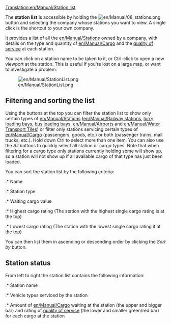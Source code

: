 [[Translation:en/Manual/Station list]]
{{nl/Vertaling|en/Manual/Station list|0}}


The '''station list''' is accessible by holding the [[File:en/Manual/08 stations.png]] button and selecting the company whose stations you want to view. A single click is the shortcut to your own company.

It provides a list of all the [[en/Manual/Stations]] owned by a company, with details on the type and quantity of [[en/Manual/Cargo]] and the [[en/Manual/Game Mechanics/Main Page#station-rating|quality of service]] at each station.

You can click on a station name to be taken to it, or Ctrl-click to open a new viewport at the station. This is useful if you're lost on a large map, or want to investigate a problem.

[[File:en/Manual/StationList.png]]

==Filtering and sorting the list==
Using the buttons at the top you can filter the station list to show only certain types of [[en/Manual/Stations]] ([[en/Manual/Railway station]]s, [[en/Manual/Loading Bays#lorry-loading-bay|lorry loading bays]], [[en/Manual/Loading Bays#bus-loading-bay|bus loading bays]], [[en/Manual/Airports]] and [[en/Manual/Water Transport Tiles]]) or filter only stations servicing certain types of [[en/Manual/Cargo]] (passengers, goods, etc.) or both (passenger trains, mail trucks, etc.). Hold down Ctrl to select more than one item. You can also use the ''All'' buttons to quickly select all station or cargo types. Note that when filtering for a cargo type only stations currently holding some will show up, so a station will not show up if all available cargo of that type has just been loaded.

You can sort the station list by the following criteria:
:* Name
:* Station type
:* Waiting cargo value
:* Highest cargo rating (The station with the highest single cargo rating is at the top)
:* Lowest cargo rating (The station with the lowest single cargo rating it at the top)

You can then list them in ascending or descending order by clicking the ''Sort by'' button.

==Station status==
From left to right the station list contains the following information:
:* Station name
:* Vehicle types serviced by the station
:* Amount of [[en/Manual/Cargo]] waiting at the station (the upper and bigger bar) and rating of [[en/Manual/Game Mechanics/Main Page#station-rating|quality of service]] (the lower and smaller green/red bar) for each cargo at the station
